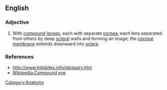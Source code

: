 ==English==

===Adjective===
{{en-adj|-}}

# {{context|of eyes}} With [[compound]] [[lens]]es, each with separate [[cornea]], each lens separated from others by deep [[scleral]] walls and forming an image; the [[corneal membrane]] extends downward into [[sclera]]. 

===References===
*http://www.trilobites.info/glossary.htm
*[[Wikipedia:Compound eye]]

[[Category:Anatomy]]